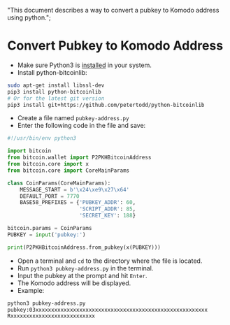   "This document describes a way to convert a pubkey to Komodo address using python.";

# Convert Pubkey to Komodo Address

*   Make sure Python3 is [installed](https://wiki.python.org/moin/BeginnersGuide/Download) in your system.
*   Install python-bitcoinlib:

```bash
sudo apt-get install libssl-dev
pip3 install python-bitcoinlib
# Or for the latest git version
pip3 install git+https://github.com/petertodd/python-bitcoinlib
```

*   Create a file named `pubkey-address.py`
*   Enter the following code in the file and save:

```python
#!/usr/bin/env python3

import bitcoin
from bitcoin.wallet import P2PKHBitcoinAddress
from bitcoin.core import x
from bitcoin.core import CoreMainParams

class CoinParams(CoreMainParams):
    MESSAGE_START = b'\x24\xe9\x27\x64'
    DEFAULT_PORT = 7770
    BASE58_PREFIXES = {'PUBKEY_ADDR': 60,
                       'SCRIPT_ADDR': 85,
                       'SECRET_KEY': 188}

bitcoin.params = CoinParams
PUBKEY = input('pubkey:')

print(P2PKHBitcoinAddress.from_pubkey(x(PUBKEY)))
```

*   Open a terminal and `cd` to the directory where the file is located.
*   Run `python3 pubkey-address.py` in the terminal.
*   Input the pubkey at the prompt and hit `Enter`.
*   The Komodo address will be displayed.
*   Example:

```bash
python3 pubkey-address.py
pubkey:03xxxxxxxxxxxxxxxxxxxxxxxxxxxxxxxxxxxxxxxxxxxxxxxxxxxxxxx
Rxxxxxxxxxxxxxxxxxxxxxxxxxxx
```
